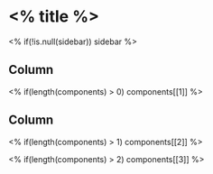 <% title %> {data-navmenu="<% menu %>"}
====================================================

<!-- Page created on <% date %> -->
<% if(!is.null(sidebar)) sidebar %>

Column {data-width=600}
-------------------------------------
    
<% if(length(components) > 0) components[[1]] %>
   
Column {data-width=400}
-------------------------------------
   
<% if(length(components) > 1) components[[2]] %>

<% if(length(components) > 2) components[[3]] %>

